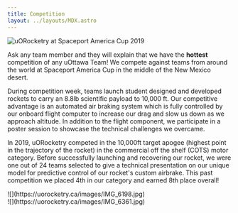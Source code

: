 ```yaml
---
title: Competition
layout: ../layouts/MDX.astro
---
```




![uORocketry at Spaceport America Cup 2019](https://uorocketry.ca/images/spacecup_2019.jpg)

Ask any team member and they will explain that we have the **hottest** competition of any uOttawa Team! We compete against teams from around the world at Spaceport America Cup in the middle of the New Mexico desert.

During competition week, teams launch student designed and developed rockets to carry an 8.8lb scientific payload to 10,000 ft. Our competitive advantage is an automated air braking system which is fully controlled by our onboard flight computer to increase our drag and slow us down as we approach altitude. In addition to the flight component, we participate in a poster session to showcase the technical challenges we overcame.

In 2019, uORocketry competed in the 10,000ft target apogee (highest point in the trajectory of the rocket) in the commercial off the shelf (COTS) motor category. Before successfully launching and recovering our rocket, we were one out of 24 teams selected to give a technical presentation on our unique model for predictive control of our rocket's custom airbrake. This past competition we placed 4th in our category and earned 8th place overall!

<Columns>
<div>![](https://uorocketry.ca/images/IMG_6198.jpg)</div>
<div>![](https://uorocketry.ca/images/IMG_6361.jpg)</div>
</Columns>
